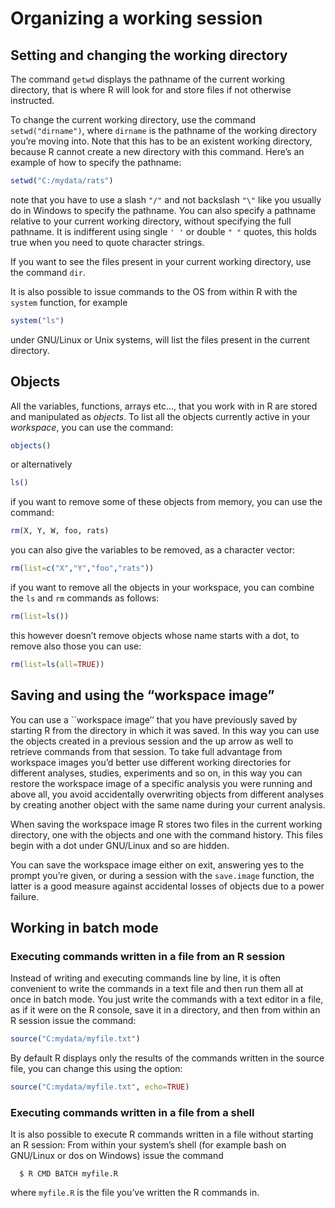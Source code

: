 # Organizing a working session

## Setting and changing the working directory

The command `getwd` displays the pathname of the current working directory, that is where R will look for and store files if not otherwise instructed.

To change the current working directory, use the command `setwd("dirname")`, where `dirname` is the pathname of the working directory you're moving into. Note that this has to be an existent working directory, because R cannot create a new directory with this command. Here's an example of how to specify the pathname:
```r
setwd("C:/mydata/rats")
```
note that you have to use a slash `"/"` and not backslash  `"\"` like you usually do in Windows to specify the pathname.
You can also specify a pathname relative to your current working directory, without specifying the full pathname. It is indifferent using single `' '` or double `" "` quotes, this holds true when you need to quote character strings.

If you want to see the files present in your current working directory, use the command `dir`.

It is also possible to issue commands to the OS from within R with the `system` function, for example
```r
system("ls")
```
under GNU/Linux or Unix systems, will list the files present in the current directory.

## Objects {#varobj}

All the variables, functions, arrays etc..., that you work with in R are stored and manipulated as *objects*. To list all the objects currently active in your *workspace*, you can use the command:
```r
objects()
```
or alternatively
```r
ls()
```

if you want to remove some of these objects from memory, you can use the command:
```r
rm(X, Y, W, foo, rats)
```
you can also give the variables to be removed, as a character vector:
```r
rm(list=c("X","Y","foo","rats"))
```
if you want to remove all the objects in your workspace, you can combine the `ls` and `rm` commands as follows:
```r
rm(list=ls())
```
this however doesn't remove objects whose name starts with a dot, to remove also those you can use:
```r
rm(list=ls(all=TRUE))
```

## Saving and using the "workspace image"

You can use a ``workspace image'' that you have previously saved by starting R from the directory in which it was saved. In this way you can use the objects created in a previous session and the up arrow as well to retrieve commands from that session. To take full advantage from workspace images you'd better use different working directories for different analyses, studies, experiments and so on, in this way you can restore the workspace image of a specific analysis you were running and above all, you avoid accidentally overwriting objects from different analyses by creating another object with the same name during your current analysis.

When saving the workspace image R stores two files in the current working directory, one with the objects and one with the command history. This files begin with a dot under GNU/Linux and so are hidden.

You can save the workspace image either on exit, answering yes to the prompt you're given, or during a session with the `save.image` function, the latter is a good measure against accidental losses of objects due to a power failure.

## Working in batch mode

### Executing commands written in a file from an R session
 Instead of writing and executing commands line by line, it is often convenient to write the commands in a text file and then run them all at once in batch mode. You just write the commands with a text editor in a file, as if it were on the R console, save it in a directory, and then from within an R session issue the command:
```r
source("C:mydata/myfile.txt")
```
By default R displays only the results of the commands written in the source file, you can change this using the option:
```r
source("C:mydata/myfile.txt", echo=TRUE)
```

### Executing commands written in a file from a shell
It is also possible to execute R commands written in a file without starting an R session: From within your system's shell (for example bash on GNU/Linux or dos on Windows) issue the command
```
  $ R CMD BATCH myfile.R
```
where `myfile.R` is the file you've written the R commands in. 
